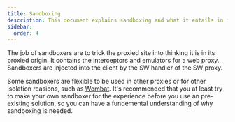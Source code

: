 ```yaml
---
title: Sandboxing
description: This document explains sandboxing and what it entails in interception proxies
sidebar:
  order: 4
---
```


The job of sandboxers are to trick the proxied site into thinking it is in its proxied origin. It contains the interceptors and emulators for a web proxy. Sandboxers are injected into the client  by the SW handler of the SW proxy.

Some sandboxers are flexible to be used in other proxies or for other isolation reasions, such as [Wombat](https://github.com/webrecorder/wombat). It's recommended that you at least try to make your own sandboxer for the experience before you use an pre-existing solution, so you can have a fundemental understanding of why sandboxing is needed.
